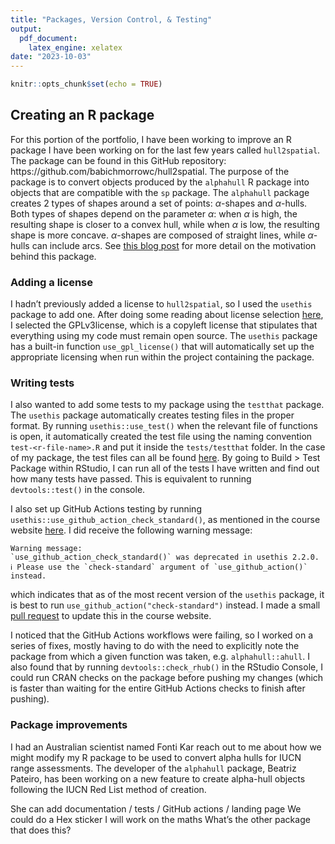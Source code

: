 ```yaml
---
title: "Packages, Version Control, & Testing"
output:
  pdf_document: 
    latex_engine: xelatex
date: "2023-10-03"
---
```


```r
knitr::opts_chunk$set(echo = TRUE)
```

## Creating an R package

For this portion of the portfolio, I have been working to improve an R package I have been working on for the last few years called `hull2spatial`. The package can be found in this GitHub repository: https://github.com/babichmorrowc/hull2spatial. The purpose of the package is to convert objects produced by the `alphahull` R package into objects that are compatible with the `sp` package. The `alphahull` package creates 2 types of shapes around a set of points: $\alpha$-shapes and $\alpha$-hulls. Both types of shapes depend on the parameter $\alpha$: when $\alpha$ is high, the resulting shape is closer to a convex hull, while when $\alpha$ is low, the resulting shape is more concave. $\alpha$-shapes are composed of straight lines, while $\alpha$-hulls can include arcs. See [this blog post](https://babichmorrowc.github.io/post/2019-03-18-alpha-hull/) for more detail on the motivation behind this package.

### Adding a license

I hadn't previously added a license to `hull2spatial`, so I used the `usethis` package to add one. After doing some reading about license selection [here](https://r-pkgs.org/license.html), I selected the GPLv3license, which is a copyleft license that stipulates that everything using my code must remain open source. The `usethis` package has a built-in function `use_gpl_license()` that will automatically set up the appropriate licensing when run within the project containing the package.

### Writing tests

I also wanted to add some tests to my package using the `testthat` package. The `usethis` package automatically creates testing files in the proper format. By running `usethis::use_test()` when the relevant file of functions is open, it automatically created the test file using the naming convention `test-<r-file-name>.R` and put it inside the `tests/testthat` folder. In the case of my package, the test files can all be found [here](https://github.com/babichmorrowc/hull2spatial/tree/master/tests). By going to Build > Test Package within RStudio, I can run all of the tests I have written and find out how many tests have passed. This is equivalent to running `devtools::test()` in the console.

I also set up GitHub Actions testing by running `usethis::use_github_action_check_standard()`, as mentioned in the course website [here](https://awllee.github.io/sc1/packages/ci/). I did receive the following warning message:

```
Warning message:
`use_github_action_check_standard()` was deprecated in usethis 2.2.0.
ℹ Please use the `check-standard` argument of `use_github_action()` instead.
```

which indicates that as of the most recent version of the `usethis` package, it is best to run `use_github_action("check-standard")` instead. I made a small [pull request](https://github.com/awllee/sc1/pull/7) to update this in the course website.

I noticed that the GitHub Actions workflows were failing, so I worked on a series of fixes, mostly having to do with the need to explicitly note the package from which a given function was taken, e.g. `alphahull::ahull`. I also found that by running `devtools::check_rhub()` in the RStudio Console, I could run CRAN checks on the package before pushing my changes (which is faster than waiting for the entire GitHub Actions checks to finish after pushing).

### Package improvements

I had an Australian scientist named Fonti Kar reach out to me about how we might modify my R package to be used to convert alpha hulls for IUCN range assessments. The developer of the `alphahull` package, Beatriz Pateiro, has been working on a new feature to create alpha-hull objects following the IUCN Red List method of creation.

She can add documentation / tests / GitHub actions / landing page 
We could do a Hex sticker
I will work on the maths
What's the other package that does this?

